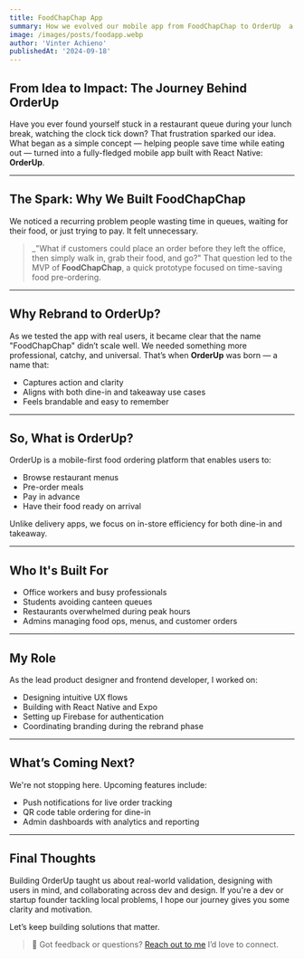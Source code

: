 ```yaml
---
title: FoodChapChap App
summary: How we evolved our mobile app from FoodChapChap to OrderUp  a React Native food pre-ordering platform solving dine-in and takeaway wait-time frustrations.
image: /images/posts/foodapp.webp
author: 'Vinter Achieno'
publishedAt: '2024-09-18'
---
```


## From Idea to Impact: The Journey Behind OrderUp

Have you ever found yourself stuck in a restaurant queue during your lunch break, watching the clock tick down? That frustration sparked our idea. What began as a simple concept — helping people save time while eating out — turned into a fully-fledged mobile app built with React Native: **OrderUp**.

---

## The Spark: Why We Built FoodChapChap

We noticed a recurring problem people wasting time in queues, waiting for their food, or just trying to pay. It felt unnecessary.

> _"What if customers could place an order before they left the office, then simply walk in, grab their food, and go?"
That question led to the MVP of **FoodChapChap**, a quick prototype focused on time-saving food pre-ordering.

---

## Why Rebrand to OrderUp?

As we tested the app with real users, it became clear that the name "FoodChapChap" didn’t scale well. We needed something more professional, catchy, and universal. That’s when **OrderUp** was born — a name that:
- Captures action and clarity
- Aligns with both dine-in and takeaway use cases
- Feels brandable and easy to remember

---

## So, What is OrderUp?

OrderUp is a mobile-first food ordering platform that enables users to:
- Browse restaurant menus
- Pre-order meals
- Pay in advance
- Have their food ready on arrival

Unlike delivery apps, we focus on in-store efficiency for both dine-in and takeaway.

---

## Who It's Built For

- Office workers and busy professionals
- Students avoiding canteen queues
- Restaurants overwhelmed during peak hours
- Admins managing food ops, menus, and customer orders

---

## My Role

As the lead product designer and frontend developer, I worked on:
- Designing intuitive UX flows
- Building with React Native and Expo
- Setting up Firebase for authentication
- Coordinating branding during the rebrand phase

---

## What’s Coming Next?

We're not stopping here. Upcoming features include:
- Push notifications for live order tracking
- QR code table ordering for dine-in
- Admin dashboards with analytics and reporting

---

## Final Thoughts

Building OrderUp taught us about real-world validation, designing with users in mind, and collaborating across dev and design. If you're a dev or startup founder tackling local problems, I hope our journey gives you some clarity and motivation.

Let’s keep building solutions that matter.

> 💬 Got feedback or questions? [Reach out to me](mailto:Anittavinter@gmail.com)  I’d love to connect.
